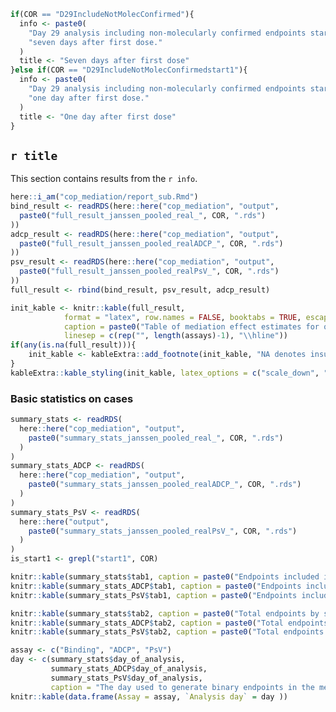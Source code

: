 ```r
if(COR == "D29IncludeNotMolecConfirmed"){
  info <- paste0(
    "Day 29 analysis including non-molecularly confirmed endpoints starting ",
    "seven days after first dose."
  )
  title <- "Seven days after first dose"
}else if(COR == "D29IncludeNotMolecConfirmedstart1"){
  info <- paste0(
    "Day 29 analysis including non-molecularly confirmed endpoints starting ",
    "one day after first dose."
  )
  title <- "One day after first dose"
}

```

## `r title`

This section contains results from the `r info`.

```r
here::i_am("cop_mediation/report_sub.Rmd")
bind_result <- readRDS(here::here("cop_mediation", "output",
  paste0("full_result_janssen_pooled_real_", COR, ".rds")
))
adcp_result <- readRDS(here::here("cop_mediation", "output",
  paste0("full_result_janssen_pooled_realADCP_", COR, ".rds")
))
psv_result <- readRDS(here::here("cop_mediation", "output",
  paste0("full_result_janssen_pooled_realPsV_", COR, ".rds")
))
full_result <- rbind(bind_result, psv_result, adcp_result)

init_kable <- knitr::kable(full_result, 
            format = "latex", row.names = FALSE, booktabs = TRUE, escape = FALSE,
            caption = paste0("Table of mediation effect estimates for quantitative markers with 95\\% confidence intervals. \\newline{} Direct VE = VE comparing vaccine vs. placebo with marker set to distribution in placebo. \\newline{} Indirect VE = VE in vaccinated comparing observed marker vs. hypothetical marker under placebo. \\newline{} Prop. mediated = fraction of total risk reduction from vaccine attributed to antibody response."),
            linesep = c(rep("", length(assays)-1), "\\hline"))
if(any(is.na(full_result))){
	init_kable <- kableExtra::add_footnote(init_kable, "NA denotes insufficient overlap in antibody response between vaccinated and control participants.")
}
kableExtra::kable_styling(init_kable, latex_options = c("scale_down", "hold_position"))
```

\clearpage

### Basic statistics on cases

```r
summary_stats <- readRDS(
  here::here("cop_mediation", "output", 
    paste0("summary_stats_janssen_pooled_real_", COR, ".rds")
  )
)
summary_stats_ADCP <- readRDS(
  here::here("cop_mediation", "output", 
    paste0("summary_stats_janssen_pooled_realADCP_", COR, ".rds")
  )
)
summary_stats_PsV <- readRDS(
  here::here("output", 
    paste0("summary_stats_janssen_pooled_realPsV_", COR, ".rds")
  )
)
is_start1 <- grepl("start1", COR)
```

```r
knitr::kable(summary_stats$tab1, caption = paste0("Endpoints included in phase 2 by study arm, binding analysis ", ifelse(is_start1, "starting 1 day after Day 29", "")))
knitr::kable(summary_stats_ADCP$tab1, caption = paste0("Endpoints included in phase 2 by study arm, ADCP analysis", ifelse(is_start1, "starting 1 day after Day 29", "")))
knitr::kable(summary_stats_PsV$tab1, caption = paste0("Endpoints included in phase 2 by study arm, ADCP analysis", ifelse(is_start1, "starting 1 day after Day 29", "")))
```

\clearpage


```r
knitr::kable(summary_stats$tab2, caption = paste0("Total endpoints by study arm in binding data set ", ifelse(is_start1, "starting 1 day after Day 29", "")))
knitr::kable(summary_stats_ADCP$tab2, caption = paste0("Total endpoints by study arm in ADCP data set ", ifelse(is_start1, "starting 1 day after Day 29", "")))
knitr::kable(summary_stats_PsV$tab2, caption = paste0("Total endpoints by study arm in PsV data set ", ifelse(is_start1, "starting 1 day after Day 29", "")))
```

\clearpage


```r
assay <- c("Binding", "ADCP", "PsV")
day <- c(summary_stats$day_of_analysis,
         summary_stats_ADCP$day_of_analysis,
         summary_stats_PsV$day_of_analysis,
         caption = "The day used to generate binary endpoints in the mediation analysis")
knitr::kable(data.frame(Assay = assay, `Analysis day` = day ))
```
